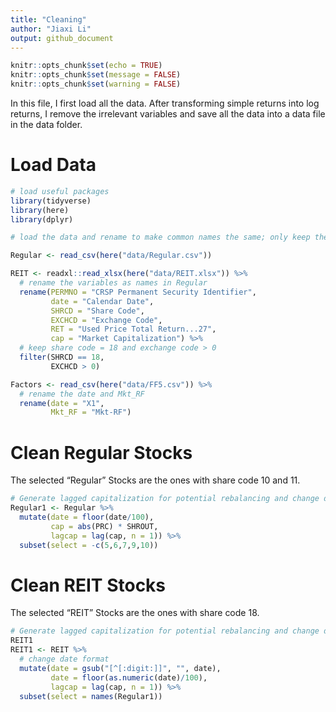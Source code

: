 ```yaml
---
title: "Cleaning"
author: "Jiaxi Li"
output: github_document
---
```


```r
knitr::opts_chunk$set(echo = TRUE)
knitr::opts_chunk$set(message = FALSE)
knitr::opts_chunk$set(warning = FALSE)
```

In this file, I first load all the data. After transforming simple returns into log returns, I remove the irrelevant variables and save all the data into a data file in the data folder.

# Load Data

```r
# load useful packages
library(tidyverse)
library(here)
library(dplyr)

# load the data and rename to make common names the same; only keep the REIT ones with share code 18 and exchange code above 0

Regular <- read_csv(here("data/Regular.csv"))

REIT <- readxl::read_xlsx(here("data/REIT.xlsx")) %>%
  # rename the variables as names in Regular
  rename(PERMNO = "CRSP Permanent Security Identifier",
         date = "Calendar Date",
         SHRCD = "Share Code",
         EXCHCD = "Exchange Code",
         RET = "Used Price Total Return...27",
         cap = "Market Capitalization") %>%
  # keep share code = 18 and exchange code > 0
  filter(SHRCD == 18,
         EXCHCD > 0)

Factors <- read_csv(here("data/FF5.csv")) %>%
  # rename the date and Mkt_RF
  rename(date = "X1",
         Mkt_RF = "Mkt-RF")
```


# Clean Regular Stocks

The selected "Regular" Stocks are the ones with share code 10 and 11.

```r
# Generate lagged capitalization for potential rebalancing and change date into yyyymm. Keep exchange code and share code. Note: RET is simple return.
Regular1 <- Regular %>%
  mutate(date = floor(date/100),
         cap = abs(PRC) * SHROUT,
         lagcap = lag(cap, n = 1)) %>%
  subset(select = -c(5,6,7,9,10))
```

# Clean REIT Stocks

The selected "REIT" Stocks are the ones with share code 18.

```r
# Generate lagged capitalization for potential rebalancing and change date into yyyymm. Keep exchange code and share code. Note: RET is simple return.
REIT1
REIT1 <- REIT %>%
  # change date format
  mutate(date = gsub("[^[:digit:]]", "", date),
         date = floor(as.numeric(date)/100),
         lagcap = lag(cap, n = 1)) %>%
  subset(select = names(Regular1))
```


